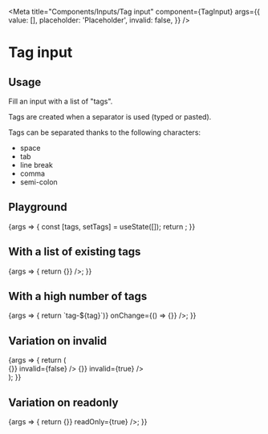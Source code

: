 
<Meta
  title="Components/Inputs/Tag input"
  component={TagInput}
  args={{
    value: [],
    placeholder: 'Placeholder',
    invalid: false,
  }}
/>

# Tag input

## Usage

Fill an input with a list of "tags".

Tags are created when a separator is used (typed or pasted).

Tags can be separated thanks to the following characters:

- space
- tab
- line break
- comma
- semi-colon

## Playground

<Canvas>
  <Story name="Standard">
    {args => {
      const [tags, setTags] = useState([]);
      return <TagInput {...args} value={tags} onChange={setTags} />;
    }}
  </Story>
</Canvas>

<ArgsTable story="Standard" />

## With a list of existing tags

<Canvas>
  <Story name="Existing value">
    {args => {
      return <TagInput value={['batman', 'superman', 'catwoman', 'joker']} onChange={() => {}} />;
    }}
  </Story>
</Canvas>

## With a high number of tags

<Canvas>
  <Story name="With a high number of tags">
    {args => {
      return <TagInput value={Array.from(Array(30).keys()).map(tag => `tag-${tag}`)} onChange={() => {}} />;
    }}
  </Story>
</Canvas>

## Variation on invalid

<Canvas>
  <Story name="Variation on invalid">
    {args => {
      return (
        <Section>
          <TagInput value={[]} onChange={() => {}} invalid={false} />
          <TagInput value={[]} onChange={() => {}} invalid={true} />
        </Section>
      );
    }}
  </Story>
</Canvas>

## Variation on readonly

<Canvas>
  <Story name="Variation on readonly">
    {args => {
      return <TagInput value={['gucci', 'dior']} onChange={() => {}} readOnly={true} />;
    }}
  </Story>
</Canvas>
